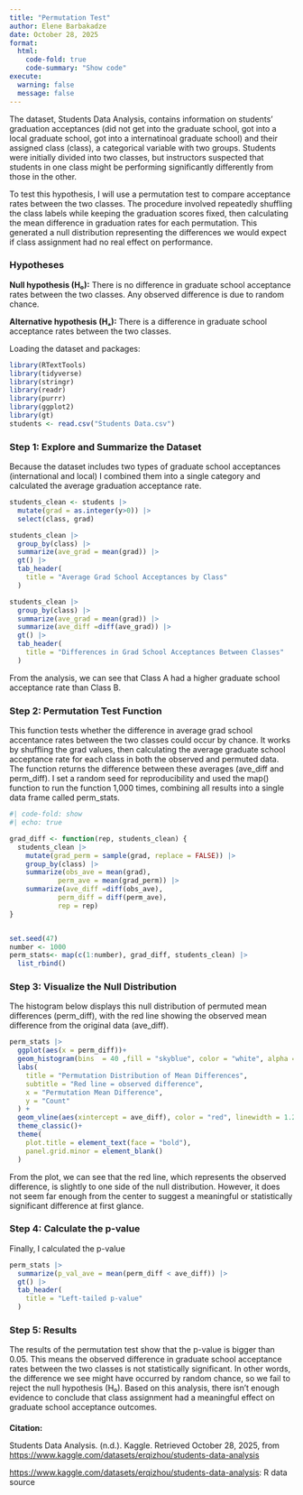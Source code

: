 ```yaml
---
title: "Permutation Test"
author: Elene Barbakadze
date: October 28, 2025
format: 
  html:
    code-fold: true
    code-summary: "Show code"
execute: 
  warning: false
  message: false
---
```


The dataset, Students Data Analysis, contains information on students’ graduation acceptances (did not get into the graduate school, got into a local graduate school, got into a internatinoal graduate school) and their assigned class (class), a categorical variable with two groups. Students were initially divided into two classes, but instructors suspected that students in one class might be performing significantly differently from those in the other.

To test this hypothesis, I will use a permutation test to compare acceptance rates between the two classes. The procedure involved repeatedly shuffling the class labels while keeping the graduation scores fixed, then calculating the mean difference in graduation rates for each permutation. This generated a null distribution representing the differences we would expect if class assignment had no real effect on performance.

### Hypotheses

**Null hypothesis (H₀):** There is no difference in graduate school acceptance rates between the two classes. Any observed difference is due to random chance.

**Alternative hypothesis (Hₐ):** There is a difference in graduate school acceptance rates between the two classes.

Loading the dataset and packages:

```r
library(RTextTools) 
library(tidyverse)
library(stringr)
library(readr)
library(purrr)
library(ggplot2)
library(gt)
students <- read.csv("Students Data.csv")

```

### Step 1: Explore and Summarize the Dataset

Because the dataset includes two types of graduate school acceptances (international and local) I combined them into a single category and calculated the average graduation acceptance rate.

```r
students_clean <- students |> 
  mutate(grad = as.integer(y>0)) |> 
  select(class, grad) 

students_clean |> 
  group_by(class) |> 
  summarize(ave_grad = mean(grad)) |> 
  gt() |> 
  tab_header(
    title = "Average Grad School Acceptances by Class"
  ) 

students_clean |> 
  group_by(class) |> 
  summarize(ave_grad = mean(grad)) |> 
  summarize(ave_diff =diff(ave_grad)) |> 
  gt() |>
  tab_header(
    title = "Differences in Grad School Acceptances Between Classes"
  )
```

From the analysis, we can see that Class A had a higher graduate school acceptance rate than Class B.

### Step 2: Permutation Test Function

This function tests whether the difference in average grad school accentance rates between the two classes could occur by chance. It works by shuffling the grad values, then calculating the average graduate school acceptance rate for each class in both the observed and permuted data. The function returns the difference between these averages (ave_diff and perm_diff). I set a random seed for reproducibility and used the map() function to run the function 1,000 times, combining all results into a single data frame called perm_stats.

```r
#| code-fold: show
#| echo: true

grad_diff <- function(rep, students_clean) {
  students_clean |> 
    mutate(grad_perm = sample(grad, replace = FALSE)) |> 
    group_by(class) |> 
    summarize(obs_ave = mean(grad),
            perm_ave = mean(grad_perm)) |> 
    summarize(ave_diff =diff(obs_ave), 
            perm_diff = diff(perm_ave), 
            rep = rep)
}


set.seed(47)
number <- 1000
perm_stats<- map(c(1:number), grad_diff, students_clean) |> 
  list_rbind()

```

### Step 3: Visualize the Null Distribution

The histogram below displays this null distribution of permuted mean differences (perm_diff), with the red line showing the observed mean difference from the original data (ave_diff).

```r
perm_stats |> 
  ggplot(aes(x = perm_diff))+
  geom_histogram(bins  = 40 ,fill = "skyblue", color = "white", alpha = 0.8) +
  labs(
    title = "Permutation Distribution of Mean Differences",
    subtitle = "Red line = observed difference",
    x = "Permutation Mean Difference",
    y = "Count"
  ) +
  geom_vline(aes(xintercept = ave_diff), color = "red", linewidth = 1.2)+
  theme_classic()+
  theme(
    plot.title = element_text(face = "bold"),
    panel.grid.minor = element_blank()
  )
```

From the plot, we can see that the red line, which represents the observed difference, is slightly to one side of the null distribution. However, it does not seem far enough from the center to suggest a meaningful or statistically significant difference at first glance.

### Step 4: Calculate the p-value

Finally, I calculated the p-value

```r
perm_stats |> 
  summarize(p_val_ave = mean(perm_diff < ave_diff)) |> 
  gt() |> 
  tab_header(
    title = "Left-tailed p-value"
  )
```

### Step 5: Results

The results of the permutation test show that the p-value is bigger than 0.05. This means the observed difference in graduate school acceptance rates between the two classes is not statistically significant. In other words, the difference we see might have occurred by random chance, so we fail to reject the null hypothesis (H₀). Based on this analysis, there isn’t enough evidence to conclude that class assignment had a meaningful effect on graduate school acceptance outcomes.

#### 
**Citation:**

Students Data Analysis. (n.d.). Kaggle. Retrieved October 28, 2025, from <https://www.kaggle.com/datasets/erqizhou/students-data-analysis>

<https://www.kaggle.com/datasets/erqizhou/students-data-analysis>: R data source
